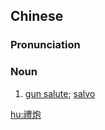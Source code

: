 {{also|礼炮}}
==Chinese==
{{zh-forms|s=礼炮}}

===Pronunciation===
{{zh-pron
|m=lǐpào
|cat=n
}}

===Noun===
{{zh-noun}}

# [[gun salute]]; [[salvo]]

[[hu:禮炮]]